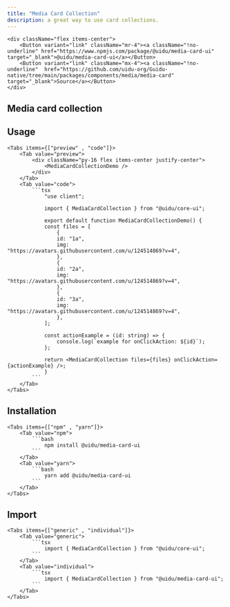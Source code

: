 ```yaml
---
title: "Media Card Collection"
description: a great way to use card collections.
---
```



    <div className="flex items-center">
        <Button variant="link" className="mr-4"><a className="!no-underline" href="https://www.npmjs.com/package/@uidu/media-card-ui" target="_blank">@uidu/media-card-ui</a></Button>
        <Button variant="link" className="mx-4"><a className="!no-underline"  href="https://github.com/uidu-org/Guidu-native/tree/main/packages/components/media/media-card" target="_blank">Source</a></Button>
    </div>

## Media card collection

<MediaCardCollectionDemo />

## Usage

    <Tabs items={["preview" , "code"]}>
        <Tab value="preview">
            <div className="py-16 flex items-center justify-center">
                <MediaCardCollectionDemo />
            </div>
        </Tab>
        <Tab value="code">
            ```tsx
                "use client";

                import { MediaCardCollection } from "@uidu/core-ui";

                export default function MediaCardCollectionDemo() {
                const files = [
                    {
                    id: "1a",
                    img: "https://avatars.githubusercontent.com/u/124514869?v=4",
                    },
                    {
                    id: "2a",
                    img: "https://avatars.githubusercontent.com/u/124514869?v=4",
                    },
                    {
                    id: "3a",
                    img: "https://avatars.githubusercontent.com/u/124514869?v=4",
                    },
                ];

                const actionExample = (id: string) => {
                    console.log(`example for onClickAction: ${id}`);
                };

                return <MediaCardCollection files={files} onClickAction={actionExample} />;
                }
            ```
        </Tab>
    </Tabs>

## Installation

    <Tabs items={["npm" , "yarn"]}>
        <Tab value="npm">
            ```bash
                npm install @uidu/media-card-ui
            ```
        </Tab>
        <Tab value="yarn">
            ```bash
                yarn add @uidu/media-card-ui
            ```
        </Tab>
    </Tabs>

## Import

    <Tabs items={["generic" , "individual"]}>
        <Tab value="generic">
            ```tsx
                import { MediaCardCollection } from "@uidu/core-ui";
            ```
        </Tab>
        <Tab value="individual">
            ```tsx
                import { MediaCardCollection } from "@uidu/media-card-ui";
            ```
        </Tab>
    </Tabs>
